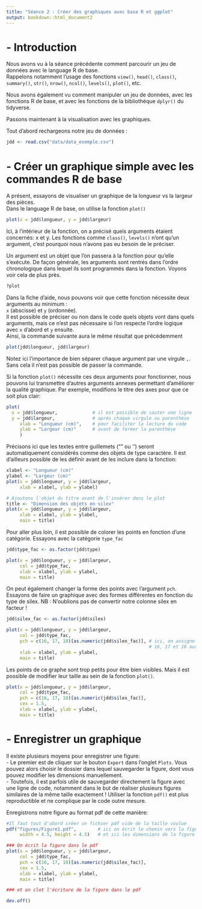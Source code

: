 ```yaml
---
title: "Séance 2 : Créer des graphiques avec base R et ggplot"
output: bookdown::html_document2
---
```


# - Introduction

Nous avons vu à la séance précédente comment parcourir un jeu de données avec le language R de base.\
Rappelons notamment l'usage des fonctions `view()`, `head()`, `class()`, `summary()`, `str()`, `nrow()`, `ncol()`, `levels()`, `plot()`, etc.\

Nous avons également vu comment manipuler un jeu de données, avec les fonctions R de base, et avec les fonctions de la bibliothèque `dplyr()` du tidyverse.\

Passons maintenant à la visualisation avec les graphiques.\

Tout d'abord rechargeons notre jeu de données :\
```r
jdd <- read.csv("data/data_exemple.csv") 
```


# - Créer un graphique simple avec les commandes R de base

A présent, essayons de visualiser un graphique de la longueur vs la largeur des pièces.\
Dans le language R de base, on utilise la fonction `plot()`

```r
plot(x = jdd$longueur, y = jdd$largeur)
```

Ici, à l'intérieur de la fonction, on a précisé quels arguments étaient concernés: x et y. Les fonctions comme `class()`, `levels()` n'ont qu'un argument, c'est pourquoi nous n'avons pas eu besoin de le préciser.

Un argument est un objet que l'on passera à la fonction pour qu'elle s'exécute. De façon générale, les arguments sont rentrés dans l'ordre chronologique dans lequel ils sont programmés dans la fonction. Voyons voir cela de plus près.

```r
?plot
```

Dans la fiche d'aide, nous pouvons voir que cette fonction nécessite deux arguments au minimum :\
`x` (abscisse) et `y` (ordonnée).\
Il est possible de préciser ou non dans le code quels objets vont dans quels arguments, mais ce n'est pas nécessaire si l'on respecte l'ordre logique avec `x` d'abord et `y` ensuite.\
Ainsi, la commande suivante aura le même résultat que précédemment

```r
plot(jdd$longueur, jdd$largeur)
```

Notez ici l'importance de bien séparer chaque argument par une virgule `,`. Sans cela il n'est pas possible de passer la commande.

Si la fonction `plot()` nécessite ces deux arguments pour fonctionner, nous pouvons lui transmettre d'autres arguments annexes permettant d'améliorer la qualité graphique. Par exemple, modifions le titre des axes pour que ce soit plus clair:

```r
plot(
  x = jdd$longueur,             # il est possible de sauter une ligne 
  y = jdd$largeur,              # après chaque virgule ou parenthèse
     xlab = "Longueur (cm)",    # pour faciliter la lecture du code
     ylab = "Largeur (cm)"      # avant de fermer la parenthèse
     )
```

Précisons ici que les textes entre guillemets ("" ou '') seront automatiquement considérés comme des objets de type caractère. Il est d'ailleurs possible de les définir avant de les inclure dans la fonction:

```r
xlabel <- "Longueur (cm)"
ylabel <- "Largeur (cm)"
plot(x = jdd$longueur, y = jdd$largeur,
     xlab = xlabel, ylab = ylabel)

# Ajoutons l'objet du titre avant de l'insérer dans le plot
title <- "Dimension des objets en silex"
plot(x = jdd$longueur, y = jdd$largeur,
     xlab = xlabel, ylab = ylabel, 
     main = title)
```

Pour aller plus loin, il est possible de colorer les points en fonction d'une catégorie. Essayons avec la catégorie `type_fac`

```r
jdd$type_fac <- as.factor(jdd$type)

plot(x = jdd$longueur, y = jdd$largeur,
     col = jdd$type_fac, 
     xlab = xlabel, ylab = ylabel,
     main = title)
```

On peut également changer la forme des points avec l'argument `pch`. Essayons de faire un graphique avec des formes différentes en fonction du type de silex. NB : N'oublions pas de convertir notre colonne silex en facteur !

```r
jdd$silex_fac <- as.factor(jdd$silex)

plot(x = jdd$longueur, y = jdd$largeur,
     col = jdd$type_fac, 
     pch = c(16, 17, 18)[as.numeric(jdd$silex_fac)], # ici, on assigne les formes
                                                     # 16, 17 et 18 aux levels  
     xlab = xlabel, ylab = ylabel, 
     main = title)
```

Les points de ce graphe sont trop petits pour être bien visibles. Mais il est possible de modifier leur taille au sein de la fonction `plot()`.

```r
plot(x = jdd$longueur, y = jdd$largeur,
     col = jdd$type_fac, 
     pch = c(16, 17, 18)[as.numeric(jdd$silex_fac)],  
     cex = 1.5,
     xlab = xlabel, ylab = ylabel, 
     main = title)
```

# - Enregistrer un graphique

Il existe plusieurs moyens pour enregistrer une figure:\
- Le premier est de cliquer sur le bouton `Export` dans l'onglet `Plots`. Vous pouvez alors choisir le dossier dans lequel sauvegarder la figure, dont vous pouvez modifier les dimensions manuellement.\
- Toutefois, il est parfois utile de sauvegarder directement la figure avec une ligne de code, notamment dans le but de réaliser plusieurs figures similaires de la même taille exactement ! Utiliser la fonction `pdf()` est plus reproductible et ne complique par le code outre mesure.

Enregistrons notre figure au format pdf de cette manière:

```r
#Il faut tout d'abord créer un fichier pdf vide de la taille voulue
pdf("figures/Figure1.pdf",        # ici on écrit le chemin vers la figure
     width = 4.5, height = 4.5)   # et ici les dimensions de la figure en cm. 

### On écrit la figure dans le pdf
plot(x = jdd$longueur, y = jdd$largeur,
     col = jdd$type_fac, 
     pch = c(16, 17, 18)[as.numeric(jdd$silex_fac)], 
     cex = 1.5,
     xlab = xlabel, ylab = ylabel, 
     main = title)

### et on clot l'écriture de la figure dans le pdf

dev.off()
```

